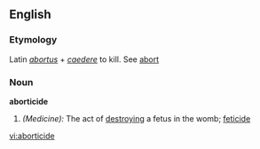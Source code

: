 ==English==

===Etymology===
Latin ''[[abortus]]'' + ''[[caedere]]'' to kill. See [[abort]]
===Noun===
'''aborticide'''

#''(Medicine):'' The act of [[destroying]] a fetus in the womb; [[feticide]]

[[vi:aborticide]]